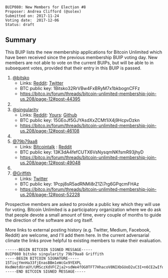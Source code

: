 <pre>
BUIP080: New Members for Election #8
Proposer: Andrea Clifford (@solex)
Submitted on: 2017-11-24
Voting date:  2017-12-06
Status: draft
</pre>

==Summary==

This BUIP lists the new membership applications for Bitcoin Unlimited which have been received since the previous membership BUIP voting day. New members are not able to vote on the current BUIPs, but will be able to in subsequent votes, provided that their entry in this BUIP is passed.

#[[https://bitco.in/forum/members/78/|@bitsko]]
#*Links: [[http://www.reddit.com/u/bitsko|Reddit]]: [[http://twitter.com/bitsko_xt|Twitter]]
#*BTC public key: 1Bitsko32RrVBw4FxBRyM7x1bkbognCFFz
#*https://bitco.in/forum/threads/bitcoin-unlimited-membership-join-us.208/page-12#post-44395
#
#[[https://bitco.in/forum/members/1529/|@singularity]]
#*Links: [[http://www.reddit.com/u/singularity87|Reddit]]: [[https://www.yours.org/user/singularity|Yours]]: [[https://github.com/singularity87/BFP/blob/Updates/README.md|Github]]
#*BTC public key: 15GEoJf5GJYAsdXxZCMt1iX4j9HcpvDzkn
#*https://bitco.in/forum/threads/bitcoin-unlimited-membership-join-us.208/page-12#post-46108
#
#[[https://bitco.in/forum/members/174/|@79b79aa8]]
#*Links: [[https://bitcointalk.org/index.php?action=profile;u=364161|Bitcointalk]] : [[http://www.reddit.com/u/DQX4joybN1y8s|Reddit]]
#*BTC public key: 13K3dA4fefCUTX6VsNysqmNKfsmR93jhyD
#*https://bitco.in/forum/threads/bitcoin-unlimited-membership-join-us.208/page-12#post-49048
#
#[[https://bitco.in/forum/members/2854/|@Griffith]]
#*Links: [[http://%20https//twitter.com/CU_Griffith|Twitter]]
#*BTC public key: 1Pcpj8sR5adRNMi8rZ1Zi7rg6GPqcmFHAz
#*https://bitco.in/forum/threads/bitcoin-unlimited-membership-join-us.208/page-12#post-52228

Prospective members are asked to provide a public key which they will use for voting. Bitcoin Unlimited is a participatory organization where we do ask that people devote a small amount of time, every couple of months to guide the direction of the software and org itself.

More links to external posting history (e.g. Twitter, Medium, Facebook, Reddit) are welcome, and I'll add them here. In the current adversarial climate the links prove helpful to existing members to make their evaluation.

<pre>
------BEGIN BITCOIN SIGNED MESSAGE-----
BUIP080 bitsko singularity 79b79aa8 Griffith
-----BEGIN BITCOIN SIGNATURE-----
15TiujYmnHa33fjEnasBBm1eWcGx9YEXPL
HxdWetdUraUY/UMSczXdVFCZja2+sdWe4fOG0TFT7HhacoV8NIXbGUoD2uC3I+n6CE2wIfqCfUV5bteuwa7I6R4=
-----END BITCOIN SIGNED MESSAGE-----
</pre>
